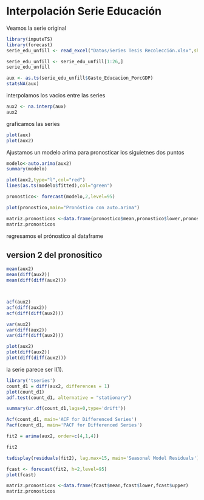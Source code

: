 
# Interpolación Serie Educación


Veamos la serie original

```r
library(imputeTS)
library(forecast)
serie_edu_unfill <- read_excel("Datos/Series Tesis Recolección.xlsx",sheet ="Gasto en Educación", na = "NA")

serie_edu_unfill <- serie_edu_unfill[1:26,]
serie_edu_unfill
```



```r
aux <- as.ts(serie_edu_unfill$Gasto_Educacion_PorcGDP)
statsNA(aux)

```

interpolamos los vacios entre las series

```r
aux2 <- na.interp(aux)
aux2
```


graficamos las series

```r
plot(aux)
plot(aux2)
```




Ajustamos un modelo arima para pronosticar los siguietnes dos puntos

```r
modelo<-auto.arima(aux2)
summary(modelo)
```

```r
plot(aux2,type="l",col="red")
lines(as.ts(modelo$fitted),col="green")
```


```r
pronostico<- forecast(modelo,2,level=95)

plot(pronostico,main="Pronóstico con auto.arima")
```


```r
matriz.pronosticos <-data.frame(pronostico$mean,pronostico$lower,pronostico$upper)
matriz.pronosticos
```

regresamos el prónostico al dataframe


## version 2 del pronositico



```r

mean(aux2)
mean(diff(aux2))
mean(diff(diff(aux2)))




```


```r
acf(aux2)
acf(diff(aux2))
acf(diff(diff(aux2)))
```

```r

var(aux2)
var(diff(aux2))
var(diff(diff(aux2)))
```


```r
plot(aux2)
plot(diff(aux2))
plot(diff(diff(aux2)))
```


la serie parece ser I(1).




```r
library('tseries')
count_d1 = diff(aux2, differences = 1)
plot(count_d1)
adf.test(count_d1, alternative = "stationary")

summary(ur.df(count_d1,lags=0,type='drift'))
```


```r
Acf(count_d1, main='ACF for Differenced Series')
Pacf(count_d1, main='PACF for Differenced Series')
```

```r
fit2 = arima(aux2, order=c(4,1,4))

fit2

tsdisplay(residuals(fit2), lag.max=15, main='Seasonal Model Residuals')

```



```r
fcast <- forecast(fit2, h=2,level=95)
plot(fcast)
```


```r
matriz.pronosticos <-data.frame(fcast$mean,fcast$lower,fcast$upper)
matriz.pronosticos
```
